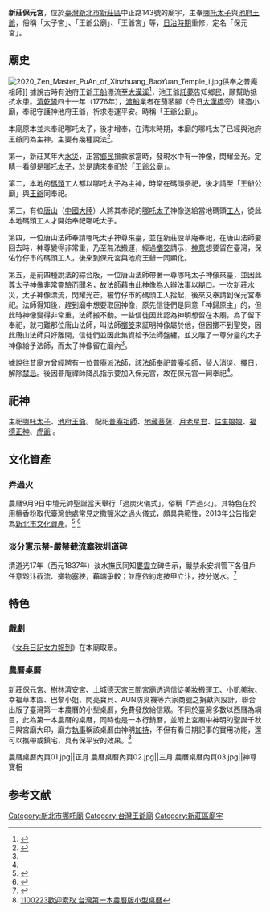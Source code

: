 {{Coord|25.0380629|121.459661|source:GoogleMaps|display=title}}
{{東亞廟宇
| name = 新莊保元宮
| img =File:2019 La façade de BaoYuan Temple.jpg
| img_capt = 
| image_width = 260px
| god = [[哪吒太子|哪吒太子]]、[[池府王爺|池府王爺]]
| type = [[哪吒廟|哪吒廟]]、[[王爺廟|王爺廟]]
| struct = 水泥鋼筋建築，臺灣傳統宮廟
| location ={{ROC-TW}}新北市新莊區中正路143號
| open_year = 1776年始建
| cultural_collection = 良好
}}
'''新莊保元宮'''，位於[[臺灣|臺灣]][[新北市|新北市]][[新莊區|新莊區]]中正路143號的廟宇，主奉[[哪吒太子|哪吒太子]]與[[池府王爺|池府王爺]]，俗稱「太子宮」、「王爺公廟」、「王爺宮」等，[[台灣日治時期|日治時期]]重修，定名「保元宮」。

==廟史==
[[File:2020_Zen_Master_PuAn_of_Xinzhuang_BaoYuan_Temple_i.jpg|right]]供奉之普庵祖師]]
據說古時有池府王爺[[王船|王船]]漂流至[[大漢溪|大漢溪]]<ref name=竹仔市>{{Cite web |url=https://onemorestep11.adan.tw/taiwan-xinzhuang-baoyuangong |title=新莊保元宮 -竹仔市的雙主神 |access-date=2021-02-24 |archive-date=2020-09-19 |archive-url=https://web.archive.org/web/20200919222849/https://onemorestep11.adan.tw/taiwan-xinzhuang-baoyuangong |dead-url=no }}</ref>，池王爺[[託夢|託夢]]告知鄉民，願幫助抵抗水患。[[清|清]][[乾隆|乾隆]]四十一年（1776年），[[渡船|渡船]]業者在茄苳腳（今日[[大漢橋|大漢橋]]旁）建造小廟，奉祀守護神池府王爺，祈求港運平安。時稱「王爺公廟」。

本廟原本並未奉祀哪吒太子，後才增奉，在清末時期，本廟的哪吒太子已經與池府王爺同為主神。主要有幾種說法<ref name=區公所>{{Cite web |url=https://www.xinzhuang.ntpc.gov.tw/content/?type_id=10172&parent_id=10177 |title=新莊區公所《保元宮廟史沿革》 |access-date=2019-01-04 |archive-date=2021-01-24 |archive-url=https://web.archive.org/web/20210124141155/https://www.xinzhuang.ntpc.gov.tw/content/?type_id=10172&parent_id=10177 |dead-url=no }}</ref>。

第一，新莊某年大[[水災|水災]]，正當[[鄉民|鄉民]]搶救家當時，發現水中有一神像，閃耀金光。定睛一看卻是[[哪吒|哪吒]][[太子|太子]]，於是請來奉祀於「王爺公廟」。

第二，本地的[[碼頭|碼頭]]工人都以哪吒太子為主神，時常在碼頭祭祀，後才請至「王爺公廟」與[[王爺神|王爺]]同奉祀。

第三，有位[[唐山|唐山]]（[[中國大陸|中國大陸]]）人將其奉祀的[[哪吒|哪吒]][[太子|太子]]神像送給當地碼頭[[工人|工人]]，從此本地碼頭工人才開始奉祀哪吒太子。

第四，一位唐山法師奉請哪吒太子神尊來臺，並在新莊設草庵奉祀，在唐山法師要回去時，神尊變得非常重，乃至無法搬運，經過[[擲筊|擲筊]]請示，[[神意|神意]]想要留在臺灣，保佑竹仔市的碼頭工人，後來到保元宮與池府王爺一同顯化。

第五，是前四種說法的綜合版，一位唐山法師帶著一尊哪吒太子神像來臺，並因此尊太子神像非常靈驗而聞名，故法師藉由此神像為人辦法事以糊口。一次新莊水災，太子神像漂流，閃耀光芒，被竹仔市的碼頭工人拾起，後來又奉請到保元宮奉祀。法師得知後，趕到廟中想要取回神像，原先信徒們是同意「神歸原主」的，但此時神像變得非常重，法師搬不動。一些信徒因此認為神明想留在本廟，為了留下奉祀，就刁難那位唐山法師，叫法師[[擲筊|擲筊]]來証明神像屬於他，但因擲不到聖筊，因此唐山法師只好離開，信徒們並因此集資給予法師盤纏，並又雕了一尊分靈的太子神像給予法師，而太子神像留在廟內<ref name=區公所/>。

據說往昔廟方曾經聘有一位[[普庵派|普庵派]]法師，該法師奉祀普庵祖師，替人消災、[[擇日|擇日]]，解除[[禁忌|禁忌]]。後因普庵禪師降乩指示要加入保元宮，故在保元宮一同奉祀<ref name=區公所/>。

==祀神==
主祀[[哪吒太子|哪吒太子]]、[[池府王爺|池府王爺]]。
配祀[[普庵祖師|普庵祖師]]、[[地藏菩薩|地藏菩薩]]、[[月老星君|月老星君]]、[[註生娘娘|註生娘娘]]、[[福德正神|福德正神]]、[[虎爺|虎爺]] 。

== 文化資產 ==
===弄過火===
{{tw monument
|name=新莊保元宮弄過火
|formername=
|image=20191007 BaoYuan Temple 弄過火 b.jpg
|imagename=2019年保元宮弄過火
|othername=
|formalname=
|level=民俗
|class=儀式、祭典、節慶
|time=
|destroyed=
|date=
|material= 
|location=新北市新莊區
|when=每年[[農曆|農曆]]九月初九 
|quantity=
|website=
|reg_url=https://nchdb.boch.gov.tw/assets/overview/folklore/20130207000006
}}
農曆9月9日中壇元帥聖誕當天舉行「過炭火儀式」，俗稱「弄過火」。其特色在於用檀香粉取代臺灣他處常見之撒鹽米之過火儀式，頗具典範性，2013年公告指定為[[新北市文化資產|新北市文化資產]]。<ref>{{Cite web |url=http://www.newtaipeiheritage.tw/Item/Detail/67870306-02ac-4f44-8d09-49fd6a076a6b |title=新北市文化資產《新莊保元宮弄過火》 |access-date=2019-01-04 |archive-date=2021-01-24 |archive-url=https://web.archive.org/web/20210124141148/https://www.newtaipeiheritage.tw/Item/Detail/67870306-02ac-4f44-8d09-49fd6a076a6b |dead-url=no }}</ref> <ref>{{Cite web |url=https://tour.ntpc.gov.tw/zh-tw/food/Detail?wnd_id=60&id=109689 |title=新北市政府觀光旅遊局《新莊保元宮弄過火》 |access-date=2019-01-04 |archive-date=2021-01-24 |archive-url=https://web.archive.org/web/20210124141206/https://tour.ntpc.gov.tw/zh-tw/food/Detail?wnd_id=60&id=109689 |dead-url=no }}</ref>

===淡分憲示禁-嚴禁截流塞狹圳道碑===
{{tw monument
|name=新莊嚴禁截流塞狹圳道碑記
|formername=
|image=[[File:2019_La_stèle_de_BaoYuan_Temple_淡分憲示禁_B.jpg|100px]]
|imagename=
|othername=
|formalname=
|level=歷史建築
|class=碑碣
|time=
|destroyed=
|date=
|material= 
|location=新北市新莊區中正路143號保元宮旁
|when= 
|quantity=
|website=
|reg_url=https://nchdb.boch.gov.tw/assets/overview/historicalBuilding/20190808000004
}}
清道光17年（西元1837年）淡水撫民同知[[婁雲|婁雲]]立碑告示，嚴禁永安圳管下各佃戶任意毀汴截流、擲物塞狹，藉端爭較；並應依約定按甲立汴，按分送水。<ref>{{Cite web |url=http://memory.ncl.edu.tw/tm_cgi/hypage.cgi?HYPAGE=document_ink_detail.hpg&subject_name=%E8%87%BA%E7%81%A3%E7%A2%91%E7%A2%A3%E6%8B%93%E7%89%87&subject_url=&project_id=twrb&dtd_id=12&xml_id=0000000428 |title=國家圖書館《嚴禁截流塞狹圳道碑記》 |access-date=2019-01-04 |archive-date=2019-01-04 |archive-url=https://web.archive.org/web/20190104175805/http://memory.ncl.edu.tw/tm_cgi/hypage.cgi?HYPAGE=document_ink_detail.hpg&subject_name=%E8%87%BA%E7%81%A3%E7%A2%91%E7%A2%A3%E6%8B%93%E7%89%87&subject_url=&project_id=twrb&dtd_id=12&xml_id=0000000428 |dead-url=no }}</ref>

== 特色 ==
===戲劇===
《[[女兵日記女力報到|女兵日記女力報到]]》在本廟取景。

===農曆桌曆===
[[新莊保元宮|新莊保元宮]]、[[樹林濟安宮|樹林濟安宮]]、[[土城德天宮|土城德天宮]]三間宮廟透過信徒美妝搬運工、小凱美妝、幸福草本園、巴黎小姐、閃亮寶貝、AUN防臭襪等六家商號之捐獻與設計，聯合出版了臺灣第一本農曆的小型桌曆，免費發放給信眾。不同於臺灣多數以西曆為綱目，此為第一本農曆的桌曆，同時也是一本行銷曆，並附上宮廟中神明的聖誕千秋日與宮廟大印，廟方[[執事|執事]]稱該桌曆由神明[[加持|加持]]，不但有看日期記事的實用功能，還可以攜帶或鎮宅，具有保平安的效果。<ref>[https://www.youtube.com/watch?v=xRZrr4cP5To&feature=youtu.be&fbclid=IwAR0bj3jNV0RHTknRhPgclFJBCgjoooFnGSLj2Y11EITQYUY54HO2xmpjmJw 1100223歡迎索取 台灣第一本農曆版小型桌曆]</ref>
<gallery>
農曆桌曆內頁01.jpg||正月
農曆桌曆內頁02.jpg||三月
農曆桌曆內頁03.jpg||神尊寶相
</gallery>

== 参考文献 ==
{{commons category|Xinzhuang BaoYuan Temple}}
{{Reflist}}

[[Category:新北市哪吒廟|Category:新北市哪吒廟]]
[[Category:台灣王爺廟|Category:台灣王爺廟]]
[[Category:新莊區廟宇|Category:新莊區廟宇]]